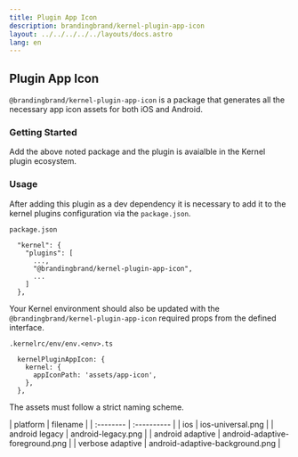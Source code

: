 ```yaml
---
title: Plugin App Icon
description: brandingbrand/kernel-plugin-app-icon
layout: ../../../../../layouts/docs.astro
lang: en
---
```



## Plugin App Icon

`@brandingbrand/kernel-plugin-app-icon` is a package that generates all the necessary app icon assets for both iOS and Android.

### Getting Started

<div class="flex w-full my-6">
  <CodeCopy args="yarn add -D @brandingbrand/kernel-plugin-app-icon" />
</div>

Add the above noted package and the plugin is avaialble in the Kernel plugin ecosystem.

### Usage

After adding this plugin as a dev dependency it is necessary to add it to the kernel plugins configuration via the `package.json`.

`package.json`

```
  "kernel": {
    "plugins": [
      ...,
      "@brandingbrand/kernel-plugin-app-icon",
      ...
    ]
  },
```

Your Kernel environment should also be updated with the `@brandingbrand/kernel-plugin-app-icon` required props from the defined interface.

`.kernelrc/env/env.<env>.ts`

```
  kernelPluginAppIcon: {
    kernel: {
      appIconPath: 'assets/app-icon',
    },
  },
```

The assets must follow a strict naming scheme.

<div class="my-4 overflow-scroll">
| platform         | filename                            | 
| :--------        | :----------                         |
| ios              | ios-universal.png                   |
| android legacy   | android-legacy.png                  |
| android adaptive | android-adaptive-foreground.png     |
| verbose adaptive | android-adaptive-background.png     |
</div>
